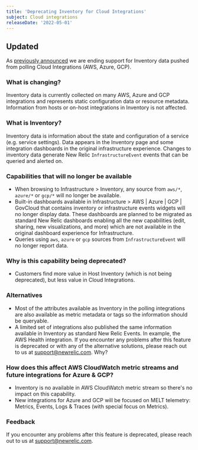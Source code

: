 ```yaml
---
title: 'Deprecating Inventory for Cloud Integrations'
subject: Cloud integrations
releaseDate: '2022-05-01'
---
```


## Updated

As [previously announced](https://discuss.newrelic.com/t/important-upcoming-changes-to-capabilities-and-support-across-errors-classic-labels-service-infrastructure-on-host-snmp-integration-and-inventory-data-in-cloud-integrations/175370#inventory-data-in-cloud-integrations-aws-azure-gcp-polling-integrations-4) we are ending support for Inventory data pushed from polling Cloud Integrations (AWS, Azure, GCP).

### What is changing?
Inventory data is currently collected on many AWS, Azure and GCP integrations and represents static configuration data or resource metadata. Information from hosts or on-host integrations in Inventory is not affected.

### What is Inventory? 
Inventory data is information about the state and configuration of a service (e.g. service settings). Data appears in the Inventory page and some integration dashboards in the original infrastructure experience. Changes to inventory data generate New Relic `InfrastructureEvent` events that can be queried and alerted on.

### Capabilities that will no longer be available
* When browsing to Infrastructure > Inventory, any source from `aws/*`, `azure/*` or `gcp/*` will no longer be available.
* Built-in dashboards available in Infrastructure > AWS | Azure | GCP | GovCloud that contains inventory or infrastructure events widgets will no longer display data. These dashboards are planned to be migrated as standard New Relic dashboards enabling all the new capabilities (edit, sharing, new visualizations, and more) which are not available in the original dashboard experience for Infrastructure.  
* Queries using `aws`, `azure` or `gcp` sources from `InfrastructureEvent` will no longer report data.

### Why is this capability being deprecated?
* Customers find more value in Host Inventory (which is not being deprecated), but less value in Cloud Integrations. 

### Alternatives
* Most of the attributes available as Inventory in the polling integrations are also available as metric metadata or tags so the information should be queryable.
* A limited set of integrations also published the same information available in Inventory as standard New Relic Events. In example, the AWS Health integration.
If you encounter any problems after this feature is deprecated or with any of the alternative solutions, please reach out to us at support@newrelic.com.
Why?

### How does this affect AWS CloudWatch metric streams and future integrations for Azure & GCP?
* Inventory is no available in AWS CloudWatch metric stream so there's no impact on this capability.
* New integrations for Azure and GCP will be focused on MELT telemetry: Metrics, Events, Logs & Traces (with special focus on Metrics).

### Feedback
If you encounter any problems after this feature is deprecated, please reach out to us at support@newrelic.com.
